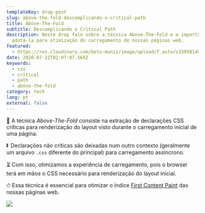 ```yaml
---
templateKey: drop-post
slug: above-the-fold-descomplicando-o-critical-path
title: Above-The-Fold
subtitle: Descomplicando o Critical Path
description: Neste drop falo sobre a técnica Above-The-Fold e a importância em
  adotá-la para otimização do carregamento de nossas páginas web.
featured:
  - https://res.cloudinary.com/beto-muniz/image/upload/f_auto/v1595814845/Edh9qQ8XgAAAIPT_vamkdi.jpg
date: 2020-07-22T02:07:07.565Z
keywords:
  - css
  - critical
  - path
  - above-the-fold
category: tech
lang: pt
external: false
---
```


<Drop>

📁 A técnica _Above-The-Fold_ consiste na extração de declarações CSS críticas para renderização do layout visto durante o carregamento inicial de uma página.

⏬ Declarações não críticas são deixadas num outro contexto (geralmente um arquivo `.css` diferente do principal) para carregamento assíncrono.

⏳ Com isso, otimizamos a experiência de carregamento, pois o browser terá em mãos o CSS necessário para renderização do layout inicial.

⏱ Essa técnica é essencial para otimizar o índice [First Content Paint](https://web.dev/first-contentful-paint) das nossas páginas web.

<Img src="https://user-images.githubusercontent.com/1680157/88011717-7314ed80-caee-11ea-99c2-16caf15a715b.jpg" author="Web Performance in Action book" authorURL="https://livebook.manning.com/book/web-performance-in-action/chapter-4" />

</Drop>